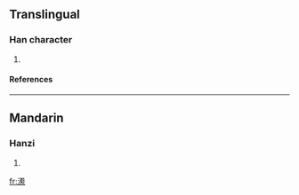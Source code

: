 ==Translingual==
===Han character===
{{Han char|rn=85|rad=水|as=12|sn=15|four=3919<sub>3</sub>|canj=水火手火 (EFQF)}}
# {{defn|Han|sort=水12}}
====References====
{{Han ref|kx=0650.100|dkj=18268|dj=1060.120|hdz=31747.070|uh=6F6B|ud=28523|bh=E655|bd=58965}}

----
==Mandarin==
===Hanzi===
{{cmn-hanzi|pin=[[wān]] ([[wan1]])|wg=wan<sup>1</sup>}}
# {{defn|Mandarin}}

[[fr:潫]]